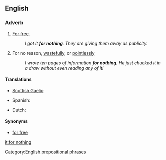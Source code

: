 ==English==

===Adverb===
{{en-adv|pos=[[for]] [[nothing]]|-}}

# [[for free|For free]].
#: ''I got it '''for nothing'''. They are giving them away as publicity.''
# For no reason, [[wastefully]], or [[pointlessly]]
#: ''I wrote ten pages of information '''for nothing'''. He just chucked it in a draw without even reading any of it!''

====Translations====
{{trans-top|for free}}
* [[Scottish Gaelic]]: {{t-|gd|an asgaidh|xs=Scottish Gaelic}}
{{trans-mid}}
* Spanish: {{t-|es|de balde}}
{{trans-bottom}}

{{trans-top|for no reason}}
* Dutch: {{t|nl|voor niets}}
{{trans-mid}}
{{trans-bottom}}

====Synonyms====
* [[for free]]

[[Category:English prepositional phrases]]

[[it:for nothing]]